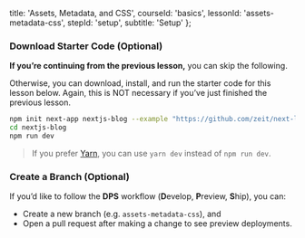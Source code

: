 
  title: 'Assets, Metadata, and CSS',
  courseId: 'basics',
  lessonId: 'assets-metadata-css',
  stepId: 'setup',
  subtitle: 'Setup'
};

### Download Starter Code (Optional)

**If you’re continuing from the previous lesson,** you can skip the following.

Otherwise, you can download, install, and run the starter code for this lesson below. Again, this is NOT necessary if you’ve just finished the previous lesson.

```bash
npm init next-app nextjs-blog --example "https://github.com/zeit/next-learn-starter/tree/master/assets-metadata-css-starter"
cd nextjs-blog
npm run dev
```

> If you prefer [Yarn](https://yarnpkg.com/), you can use `yarn dev` instead of `npm run dev`.

### Create a Branch (Optional)

If you’d like to follow the **DPS** workflow (**D**evelop, **P**review, **S**hip), you can:

- Create a new branch (e.g. `assets-metadata-css`), and
- Open a pull request after making a change to see preview deployments.

